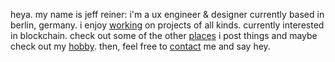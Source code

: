 

<Helmet>
  <link rel="icon" type="image/png" href={favicon} />
</Helmet>

heya. my name is jeff reiner: i'm a ux engineer & designer currently based in berlin, germany. i enjoy [working](/projects) on projects of all kinds. currently interested in blockchain. check out some of the other [places](/about) i post things and maybe check out my [hobby](/projects). then, feel free to [contact](/contact) me and say hey.
